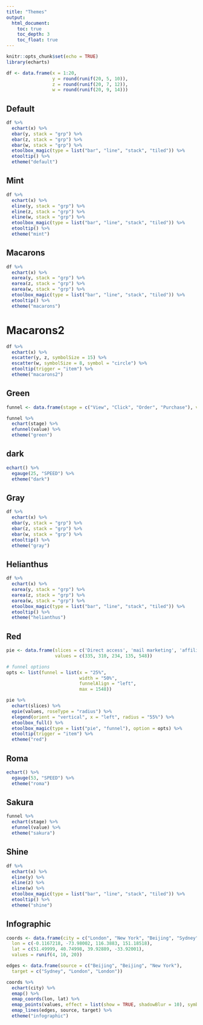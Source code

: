 ```yaml
---
title: "Themes"
output:
  html_document:
    toc: true
    toc_depth: 3
    toc_float: true
---
```


```r
knitr::opts_chunk$set(echo = TRUE)
library(echarts)
```

```r
df <- data.frame(x = 1:20,
                 y = round(runif(20, 5, 10)),
                 z = round(runif(20, 7, 12)),
                 w = round(runif(20, 9, 14)))
```

## Default

```r
df %>% 
  echart(x) %>% 
  ebar(y, stack = "grp") %>% 
  ebar(z, stack = "grp") %>% 
  ebar(w, stack = "grp") %>% 
  etoolbox_magic(type = list("bar", "line", "stack", "tiled")) %>% 
  etooltip() %>% 
  etheme("default")
```

## Mint

```r
df %>% 
  echart(x) %>% 
  eline(y, stack = "grp") %>% 
  eline(z, stack = "grp") %>% 
  eline(w, stack = "grp") %>% 
  etoolbox_magic(type = list("bar", "line", "stack", "tiled")) %>% 
  etooltip() %>% 
  etheme("mint")
```

## Macarons

```r
df %>% 
  echart(x) %>% 
  earea(y, stack = "grp") %>% 
  earea(z, stack = "grp") %>% 
  earea(w, stack = "grp") %>% 
  etoolbox_magic(type = list("bar", "line", "stack", "tiled")) %>% 
  etooltip() %>% 
  etheme("macarons")
```

# Macarons2

```r
df %>% 
  echart(x) %>% 
  escatter(y, z, symbolSize = 15) %>% 
  escatter(w, symbolSize = 8, symbol = "circle") %>% 
  etooltip(trigger = "item") %>% 
  etheme("macarons2")
```

## Green

```r
funnel <- data.frame(stage = c("View", "Click", "Order", "Purchase"), value = c(80, 45, 20, 10))

funnel %>%
  echart(stage) %>%
  efunnel(value) %>% 
  etheme("green")
```

## dark

```r
echart() %>%
  egauge(25, "SPEED") %>%
  etheme("dark")
```

## Gray

```r
df %>% 
  echart(x) %>% 
  ebar(y, stack = "grp") %>% 
  ebar(z, stack = "grp") %>% 
  ebar(w, stack = "grp") %>% 
  etooltip() %>% 
  etheme("gray")
```

## Helianthus

```r
df %>% 
  echart(x) %>% 
  earea(y, stack = "grp") %>% 
  earea(z, stack = "grp") %>% 
  earea(w, stack = "grp") %>% 
  etoolbox_magic(type = list("bar", "line", "stack", "tiled")) %>% 
  etooltip() %>%
  etheme("helianthus")
```

## Red

```r
pie <- data.frame(slices = c('Direct access', 'mail marketing', 'affiliate ad', 'video ad', 'search engine'),
                  values = c(335, 310, 234, 135, 548))

# funnel options
opts <- list(funnel = list(x = "25%",
                           width = "50%",
                           funnelAlign = "left",
                           max = 1548))

pie %>% 
  echart(slices) %>% 
  epie(values, roseType = "radius") %>% 
  elegend(orient = "vertical", x = "left", radius = "55%") %>% 
  etoolbox_full() %>% 
  etoolbox_magic(type = list("pie", "funnel"), option = opts) %>% 
  etooltip(trigger = "item") %>% 
  etheme("red")
```

## Roma

```r
echart() %>%
  egauge(53, "SPEED") %>%
  etheme("roma")
```

## Sakura

```r
funnel %>%
  echart(stage) %>%
  efunnel(value) %>% 
  etheme("sakura")
```

## Shine

```r
df %>% 
  echart(x) %>% 
  eline(y) %>% 
  eline(z) %>% 
  eline(w) %>% 
  etoolbox_magic(type = list("bar", "line", "stack", "tiled")) %>% 
  etooltip() %>% 
  etheme("shine")
```

## Infographic

```r
coords <- data.frame(city = c("London", "New York", "Beijing", "Sydney"),
  lon = c(-0.1167218, -73.98002, 116.3883, 151.18518),
  lat = c(51.49999, 40.74998, 39.92889, -33.92001),
  values = runif(4, 10, 20))

edges <- data.frame(source = c("Beijing", "Beijing", "New York"),
  target = c("Sydney", "London", "London"))

coords %>%
  echart(city) %>%
  emap() %>%
  emap_coords(lon, lat) %>%
  emap_points(values, effect = list(show = TRUE, shadowBlur = 10), symbol = "emptyCircle") %>% 
  emap_lines(edges, source, target) %>% 
  etheme("infographic")
```